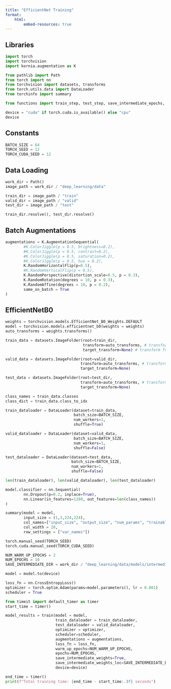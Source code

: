 ```yaml
---
title: "EfficientNet Training"
format: 
    html:
        embed-resources: true
---
```


## Libraries

```python
import torch
import torchvision
import kornia.augmentation as K

from pathlib import Path
from torch import nn
from torchvision import datasets, transforms
from torch.utils.data import DataLoader
from torchinfo import summary
```

```python
from functions import train_step, test_step, save_intermediate_epochs, train, test_accuracy
```

```python
device = "cuda" if torch.cuda.is_available() else "cpu"
device
```

## Constants

```python
BATCH_SIZE = 64
TORCH_SEED = 12
TORCH_CUDA_SEED = 12
```

## Data Loading

```python

work_dir = Path()
image_path = work_dir / "deep_learning/data"

train_dir = image_path / "train"
valid_dir = image_path / "valid"
test_dir = image_path / "test"

train_dir.resolve(), test_dir.resolve()

```

## Batch Augmentations

```python

augmentations = K.AugmentationSequential(
        #K.ColorJiggle(p = 0.5, brightness=0.2), 
        #K.ColorJiggle(p = 0.5, contrast=0.2), 
        #K.ColorJiggle(p = 0.5, saturation=0.2),
        #K.ColorJiggle(p = 0.5, hue = 0.2),
        K.RandomHorizontalFlip(p=0.5),
        #K.RandomVerticalFlip(p = 0.5), 
        K.RandomPerspective(distortion_scale=0.5, p = 0.3),
        K.RandomRotation(degrees = 10, p = 0.3),
        K.RandomAffine(degrees = 10, p = 0.2),
        same_on_batch = True
)
```

## EfficientNetB0

```python
weights = torchvision.models.EfficientNet_B0_Weights.DEFAULT
model = torchvision.models.efficientnet_b0(weights = weights)
auto_transforms = weights.transforms()

train_data = datasets.ImageFolder(root=train_dir, 
                                  transform=auto_transforms, # transform for the data
                                  target_transform=None) # transform for the target, label

valid_data = datasets.ImageFolder(root=valid_dir, 
                                 transform=auto_transforms, # transform for the data
                                 target_transform=None)

test_data = datasets.ImageFolder(root=test_dir, 
                                 transform=auto_transforms, # transform for the data
                                 target_transform=None)

class_names = train_data.classes
class_dict = train_data.class_to_idx

train_dataloader = DataLoader(dataset=train_data,
                              batch_size=BATCH_SIZE, 
                              num_workers=1, 
                              shuffle=True)

valid_dataloader = DataLoader(dataset=valid_data, 
                              batch_size=BATCH_SIZE, 
                              num_workers=1, 
                              shuffle=False)

test_dataloader = DataLoader(dataset=test_data, 
                             batch_size=BATCH_SIZE, 
                             num_workers=1, 
                             shuffle=False)

len(train_dataloader), len(valid_dataloader), len(test_dataloader)

```

```python

model.classifier = nn.Sequential(
        nn.Dropout(p=0.2, inplace=True),
        nn.Linear(in_features=1280, out_features=len(class_names))
)

summary(model = model,
        input_size = (1,3,224,224),
        col_names=["input_size", "output_size", "num_params", "trainable"],
        col_width = 20,
        row_settings = ["var_names"])

```

```python

torch.manual_seed(TORCH_SEED)
torch.cuda.manual_seed(TORCH_CUDA_SEED)

NUM_WARM_UP_EPOCHS = 2
NUM_EPOCHS = 10
SAVE_INTERMEDIATE_DIR = work_dir / "deep_learning/data/models/intermediate_weights/EfficientNetB0_pretrained"

model = model.to(device)

loss_fn = nn.CrossEntropyLoss()
optimizer = torch.optim.Adam(params=model.parameters(), lr = 0.001)
scheduler = True

from timeit import default_timer as timer
start_time = timer()

model_results = train(model = model, 
                      train_dataloader = train_dataloader, 
                      test_dataloader = valid_dataloader, 
                      optimizer = optimizer, 
                      scheduler=scheduler,
                      augmentations = augmentations,
                      loss_fn = loss_fn, 
                      warm_up_epochs=NUM_WARM_UP_EPOCHS,
                      epochs=NUM_EPOCHS, 
                      save_intermediate_weights=True,
                      save_intermediate_weights_loc=SAVE_INTERMEDIATE_DIR,
                      device=device)

end_time = timer()
print(f"Total training time: {end_time - start_time:.3f} seconds")

```


